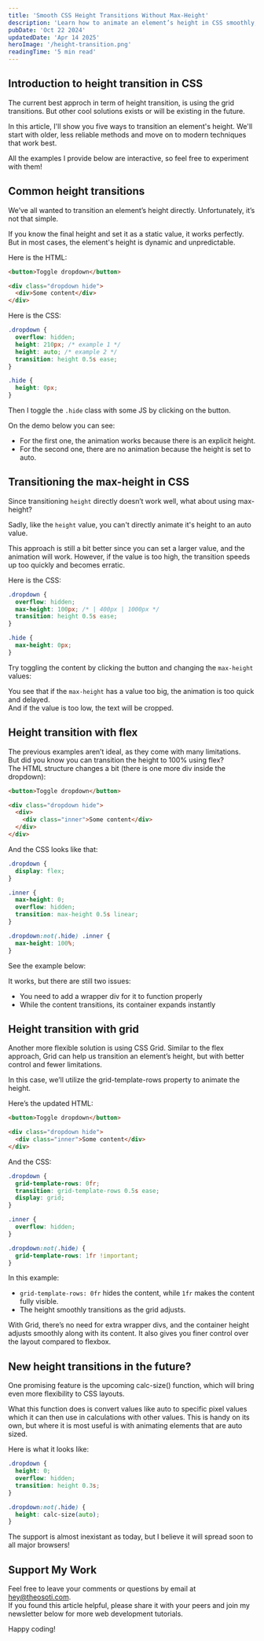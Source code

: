 ```yaml
---
title: 'Smooth CSS Height Transitions Without Max-Height'
description: 'Learn how to animate an element’s height in CSS smoothly, without using hardcoded max-height. A practical guide to dynamic content transitions.'
pubDate: 'Oct 22 2024'
updatedDate: 'Apr 14 2025'
heroImage: '/height-transition.png'
readingTime: '5 min read'
---
```



## Introduction to height transition in CSS

The current best approch in term of height transition, is using the grid transitions. But other cool solutions exists or will be existing in the future.

In this article, I'll show you five ways to transition an element's height. We'll start with older, less reliable methods and move on to modern techniques that work best.

All the examples I provide below are interactive, so feel free to experiment with them!

<Picture
  src={transition}
  alt="Height Transition Demo"
  width="400"
  style="border: 2px solid var(--border);
    border-radius: 0;
    display: block; 
		margin: auto;"
/>

## Common height transitions

We’ve all wanted to transition an element’s height directly. Unfortunately, it’s not that simple.

If you know the final height and set it as a static value, it works perfectly. But in most cases, the element's height is dynamic and unpredictable.

Here is the HTML:

```html
<button>Toggle dropdown</button>

<div class="dropdown hide">
  <div>Some content</div>
</div>
```

Here is the CSS:

```css
.dropdown {
  overflow: hidden;
  height: 210px; /* example 1 */
  height: auto; /* example 2 */
  transition: height 0.5s ease;
}

.hide {
  height: 0px;
}
```

Then I toggle the <code>.hide</code> class with some JS by clicking on the button.

On the demo below you can see:

- For the first one, the animation works because there is an explicit height.
- For the second one, there are no animation because the height is set to auto.


<Wrapper>
  <HeightTransition1 />
</Wrapper>

## Transitioning the max-height in CSS

Since transitioning <code>height</code> directly doesn’t work well, what about using max-height?

Sadly, like the <code>height</code> value, you can't directly animate it's height to an auto value.

This approach is still a bit better since you can set a larger value, and the animation will work.
However, if the value is too high, the transition speeds up too quickly and becomes erratic.

Here is the CSS:

```css
.dropdown {
  overflow: hidden;
  max-height: 100px; /* | 400px | 1000px */
  transition: height 0.5s ease;
}

.hide {
  max-height: 0px;
}
```

Try toggling the content by clicking the button and changing the <code>max-height</code> values:


<Wrapper>
  <HeightTransition2 />
</Wrapper>

You see that if the <code>max-height</code> has a value too big, the animation is too quick and delayed.<br/>
And if the value is too low, the text will be cropped.

## Height transition with flex

The previous examples aren’t ideal, as they come with many limitations.<br />
But did you know you can transition the height to 100% using flex?<br />
The HTML structure changes a bit (there is one more div inside the dropdown):

```html
<button>Toggle dropdown</button>

<div class="dropdown hide">
  <div>
    <div class="inner">Some content</div>
  </div>
</div>
```

And the CSS looks like that:

```css
.dropdown {
  display: flex;
}

.inner {
  max-height: 0;
  overflow: hidden;
  transition: max-height 0.5s linear;
}

.dropdown:not(.hide) .inner {
  max-height: 100%;
}
```

See the example below:


<Wrapper>
  <HeightTransition3 />
</Wrapper>

It works, but there are still two issues:

- You need to add a wrapper div for it to function properly
- While the content transitions, its container expands instantly

<Newsletter />

## Height transition with grid

Another more flexible solution is using CSS Grid. Similar to the flex approach, Grid can help us transition an element’s height, but with better control and fewer limitations.

In this case, we’ll utilize the grid-template-rows property to animate the height.

Here’s the updated HTML:

```html
<button>Toggle dropdown</button>

<div class="dropdown hide">
  <div class="inner">Some content</div>
</div>
```

And the CSS:

```css
.dropdown {
  grid-template-rows: 0fr;
  transition: grid-template-rows 0.5s ease;
  display: grid;
}

.inner {
  overflow: hidden;
}

.dropdown:not(.hide) {
  grid-template-rows: 1fr !important;
}
```

In this example:

- <code>grid-template-rows: 0fr</code> hides the content, while <code>1fr</code> makes the content fully visible.
- The height smoothly transitions as the grid adjusts.


<Wrapper>
  <HeightTransition4 />
</Wrapper>

With Grid, there’s no need for extra wrapper divs, and the container height adjusts smoothly along with its content.
It also gives you finer control over the layout compared to flexbox.

## New height transitions in the future?

One promising feature is the upcoming calc-size() function, which will bring even more flexibility to CSS layouts.

What this function does is convert values like auto to specific pixel values which it can then use in calculations with other values.
This is handy on its own, but where it is most useful is with animating elements that are auto sized.

Here is what it looks like:

```css
.dropdown {
  height: 0;
  overflow: hidden;
  transition: height 0.3s;
}

.dropdown:not(.hide) {
  height: calc-size(auto);
}
```

The support is almost inexistant as today, but I believe it will spread soon to all major browsers!

## Support My Work

Feel free to leave your comments or questions by email at hey@theosoti.com. <br />
If you found this article helpful, please share it with your peers and join my newsletter below for more web development tutorials.

Happy coding!

